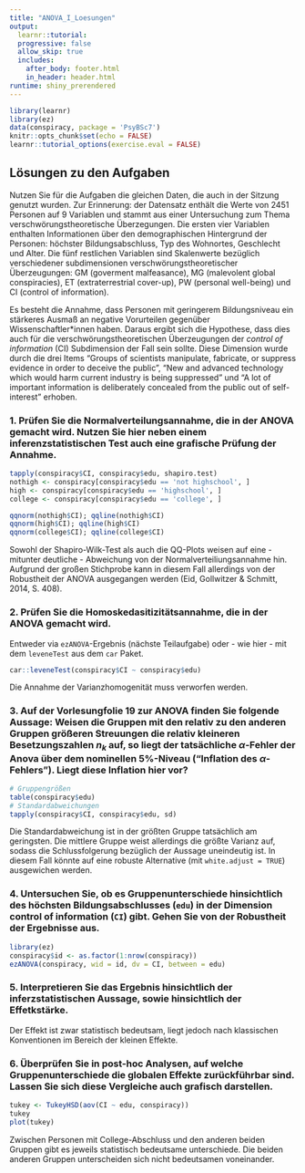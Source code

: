 ```yaml
---
title: "ANOVA_I_Loesungen"
output: 
  learnr::tutorial:
  progressive: false
  allow_skip: true
  includes:
    after_body: footer.html
    in_header: header.html
runtime: shiny_prerendered
---
```


```r
library(learnr)
library(ez)
data(conspiracy, package = 'PsyBSc7')
knitr::opts_chunk$set(echo = FALSE)
learnr::tutorial_options(exercise.eval = FALSE)
```

## Lösungen zu den Aufgaben

Nutzen Sie für die Aufgaben die gleichen Daten, die auch in der Sitzung genutzt wurden. Zur Erinnerung: der Datensatz enthält die Werte von 2451 Personen auf 9 Variablen und stammt aus einer Untersuchung zum Thema verschwörungstheoretische Überzegungen. Die ersten vier Variablen enthalten Informationen über den demographischen Hintergrund der Personen: höchster Bildungsabschluss, Typ des Wohnortes, Geschlecht und Alter. Die fünf restlichen Variablen sind Skalenwerte bezüglich verschiedener subdimensionen verschwörungstheoretischer Überzeugungen: GM (goverment malfeasance), MG (malevolent global conspiracies), ET (extraterrestrial cover-up), PW (personal well-being) und CI (control of information).

Es besteht die Annahme, dass Personen mit geringerem Bildungsniveau ein stärkeres Ausmaß an negative Vorurteilen gegenüber Wissenschaftler\*innen haben. Daraus ergibt sich die Hypothese, dass dies auch für die verschwörungstheoretischen Überzeugungen der *control of information* (CI) Subdimension der Fall sein sollte. Diese Dimension wurde durch die drei Items "Groups of scientists manipulate, fabricate, or suppress evidence in order to deceive the public", "New and advanced technology which would harm current industry is being suppressed" und "A lot of important information is deliberately concealed from the public out of self-interest" erhoben. 

### 1. Prüfen Sie die Normalverteilungsannahme, die in der ANOVA gemacht wird. Nutzen Sie hier neben einem inferenzstatistischen Test auch eine grafische Prüfung der Annahme.

```r
tapply(conspiracy$CI, conspiracy$edu, shapiro.test)
nothigh <- conspiracy[conspiracy$edu == 'not highschool', ]
high <- conspiracy[conspiracy$edu == 'highschool', ]
college <- conspiracy[conspiracy$edu == 'college', ]

qqnorm(nothigh$CI); qqline(nothigh$CI)
qqnorm(high$CI); qqline(high$CI)
qqnorm(college$CI); qqline(college$CI)
```

Sowohl der Shapiro-Wilk-Test als auch die QQ-Plots weisen auf eine - mitunter deutliche - Abweichung von der Normalverteiliungsannahme hin. Aufgrund der großen Stichprobe kann in diesem Fall allerdings von der Robustheit der ANOVA ausgegangen werden (Eid, Gollwitzer & Schmitt, 2014, S. 408).

### 2. Prüfen Sie die Homoskedasitizitätsannahme, die in der ANOVA gemacht wird.

Entweder via `ezANOVA`-Ergebnis (nächste Teilaufgabe) oder - wie hier - mit dem `leveneTest` aus dem `car` Paket.

```r
car::leveneTest(conspiracy$CI ~ conspiracy$edu)
```

Die Annahme der Varianzhomogenität muss verworfen werden.

### 3. Auf der Vorlesungfolie 19 zur ANOVA finden Sie folgende Aussage: Weisen die Gruppen mit **den relativ zu den anderen Gruppen größeren Streuungen die relativ kleineren Besetzungszahlen** $n_k$ auf, so liegt der tatsächliche $\alpha$-Fehler der Anova über dem nominellen 5%-Niveau ("Inflation des $\alpha$-Fehlers"). Liegt diese Inflation hier vor?

```r
# Gruppengrößen
table(conspiracy$edu)
# Standardabweichungen
tapply(conspiracy$CI, conspiracy$edu, sd)
```

Die Standardabweichung ist in der größten Gruppe tatsächlich am geringsten. Die mittlere Gruppe weist allerdings die größte Varianz auf, sodass die Schlussfolgerung bezüglich der Aussage uneindeutig ist. In diesem Fall könnte auf eine robuste Alternative (mit `white.adjust = TRUE`) ausgewichen werden. 

### 4. Untersuchen Sie, ob es Gruppenunterschiede hinsichtlich des höchsten Bildungsabschlusses (`edu`) in der Dimension control of information (`CI`) gibt. Gehen Sie von der Robustheit der Ergebnisse aus.

```r
library(ez)
conspiracy$id <- as.factor(1:nrow(conspiracy))
ezANOVA(conspiracy, wid = id, dv = CI, between = edu)
```


### 5. Interpretieren Sie das Ergebnis hinsichtlich der inferzstatistischen Aussage, sowie hinsichtlich der Effetkstärke.

Der Effekt ist zwar statistisch bedeutsam, liegt jedoch nach klassischen Konventionen im Bereich der kleinen Effekte.

### 6. Überprüfen Sie in post-hoc Analysen, auf welche Gruppenunterschiede die globalen Effekte zurückführbar sind. Lassen Sie sich diese Vergleiche auch grafisch darstellen.

```r
tukey <- TukeyHSD(aov(CI ~ edu, conspiracy))
tukey
plot(tukey)
```

Zwischen Personen mit College-Abschluss und den anderen beiden Gruppen gibt es jeweils statistisch bedeutsame unterschiede. Die beiden anderen Gruppen unterscheiden sich nicht bedeutsamen voneinander.
